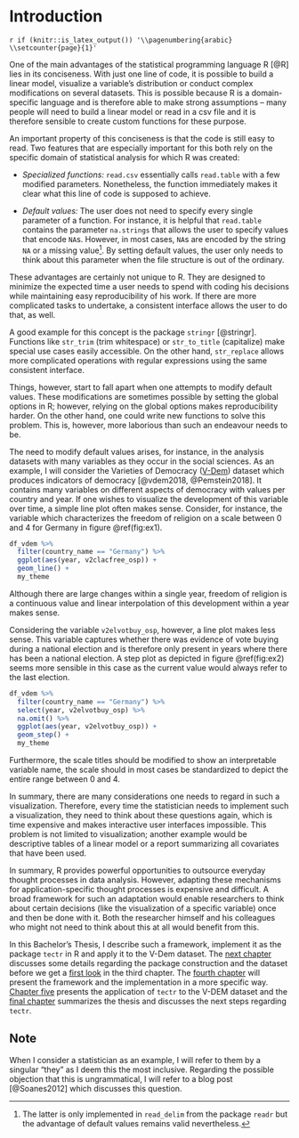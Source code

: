 # Introduction {#intro}

`r if (knitr::is_latex_output()) '\\pagenumbering{arabic}
\\setcounter{page}{1}'`

One of the main advantages of the statistical programming language R [@R] lies in its conciseness. With just one line of code, it is possible to build a linear model, visualize a variable's distribution or conduct complex modifications on several datasets. This is possible because R is a domain-specific language and is therefore able to make strong assumptions -- many people will need to build a linear model or read in a csv file and it is therefore sensible to create custom functions for these purpose.

An important property of this conciseness is that the code is still easy to read. Two features that are especially important for this both rely on the specific domain of statistical analysis for which R was created:

* *Specialized functions:* `read.csv` essentially calls `read.table` with a few modified parameters. Nonetheless, the function immediately makes it clear what this line of code is supposed to achieve.

* *Default values:* The user does not need to specify every single parameter of a function. For instance, it is helpful that `read.table` contains the parameter `na.strings` that allows the user to specify values that encode `NA`s. However, in most cases, `NA`s are encoded by the string `NA` or a missing value[^1]. By setting default values, the user only needs to think about this parameter when the file structure is out of the ordinary.

[^1]: The latter is only implemented in `read_delim` from the package `readr` but the advantage of default values remains valid nevertheless.

These advantages are certainly not unique to R. They are designed to minimize the expected time a user needs to spend with coding his decisions while maintaining easy reproducibility of his work. If there are more complicated tasks to undertake, a consistent interface allows the user to do that, as well.

A good example for this concept is the package `stringr` [@stringr]. Functions like `str_trim` (trim whitespace) or `str_to_title` (capitalize) make special use cases easily accessible. On the other hand, `str_replace` allows more complicated operations with regular expressions using the same consistent interface.

Things, however, start to fall apart when one attempts to modify default values. These modifications are sometimes possible by setting the global options in R; however, relying on the global options makes reproducibility harder. On the other hand, one could write new functions to solve this problem. This is, however, more laborious than such an endeavour needs to be.

The need to modify default values arises, for instance, in the analysis datasets with many variables as they occur in the social sciences. As an example, I will consider the Varieties of Democracy ([V-Dem](v-dem.net)) dataset which produces indicators of democracy [@vdem2018, @Pemstein2018]. It contains many variables on different aspects of democracy with values per country and year. If one wishes to visualize the development of this variable over time, a simple line plot often makes sense. Consider, for instance, the variable which characterizes the freedom of religion on a scale between 0 and 4 for Germany in figure \@ref(fig:ex1).

```r
df_vdem %>% 
  filter(country_name == "Germany") %>% 
  ggplot(aes(year, v2clacfree_osp)) + 
  geom_line() + 
  my_theme
```

Although there are large changes within a single year, freedom of religion is a continuous value and linear interpolation of this development within a year makes sense.

Considering the variable `v2elvotbuy_osp`, however, a line plot makes less sense. This variable captures whether there was evidence of vote buying during a national election and is therefore only present in years where there has been a national election. A step plot as depicted in figure \@ref(fig:ex2) seems more sensible in this case as the current value would always refer to the last election.

```r
df_vdem %>% 
  filter(country_name == "Germany") %>% 
  select(year, v2elvotbuy_osp) %>% 
  na.omit() %>% 
  ggplot(aes(year, v2elvotbuy_osp)) + 
  geom_step() + 
  my_theme
```

Furthermore, the scale titles should be modified to show an interpretable variable name, the scale should in most cases be standardized to depict the entire range between 0 and 4.

In summary, there are many considerations one needs to regard in such a visualization. Therefore, every time the statistician needs to implement such a visualization, they need to think about these questions again, which is time expensive and makes interactive user interfaces impossible. This problem is not limited to visualization; another example would be descriptive tables of a linear model or a report summarizing all covariates that have been used.

In summary, R provides powerful opportunities to outsource everyday thought processes in data analysis. However, adapting these mechanisms for application-specific thought processes is expensive and difficult. A broad framework for such an adaptation would enable researchers to think about certain decisions (like the visualization of a specific variable) once and then be done with it. Both the researcher himself and his colleagues who might not need to think about this at all would benefit from this.

In this Bachelor's Thesis, I describe such a framework, implement it as the package `tectr` in R and apply it to the V-Dem dataset. The [next chapter](#methods) discusses some details regarding the package construction and the dataset before we get a [first look](#example) in the third chapter. The [fourth chapter](#concept) will present the framework and the implementation in a more specific way. [Chapter five](#application) presents the application of `tectr` to the V-DEM dataset and the [final chapter](#summary) summarizes the thesis and discusses the next steps regarding `tectr`.

## Note {-}

When I consider a statistician as an example, I will refer to them by a singular "they" as I deem this the most inclusive. Regarding the possible objection that this is ungrammatical, I will refer to a blog post [@Soanes2012] which discusses this question.
